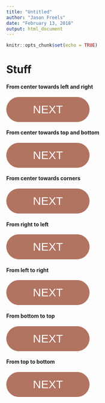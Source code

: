```yaml
---
title: "Untitled"
author: "Jason Freels"
date: "February 13, 2018"
output: html_document
---
```


```r
knitr::opts_chunk$set(echo = TRUE)
```
<style>
thing {
  position: relative;
  display: inline-block;
  padding: 15px 70px;
  border: 1px solid #B17461;
  border-radius: 50px;
  color: #FFF;
  font-size: 30px;
  font-family: arial;
  background-color: #B17461;
  background-image: linear-gradient(#FFF, #FFF);
  background-repeat: no-repeat;
  transition: background-size .15s, color .15s;
}
thing.center-right-left, thing.center-top-bottom, thing.center-corner {
  background-position: 50% 50%;
}
thing.to-left {
  background-position: 100% 50%;
}
thing.to-right {
  background-position: 0% 50%;
}
thing.to-top {
  background-position: 50% 100%;
}
thing.to-bottom {
  background-position: 50% 0%;
}
thing.center-right-left, .to-left, .to-right {
  background-size: 0% 100%;
}
thing.center-top-bottom, .to-top, .to-bottom {
  background-size: 100% 0%;
}
thing.center-corner {
  background-size: 0% 0%;
}
thing:hover {
  background-size: 100% 100%;
  color: #B17461;
}
</style>
# Stuff

<h4>From center towards left and right</h4>
<thing class='center-right-left'>NEXT</thing>

<h4>From center towards top and bottom</h4>
<thing class='center-top-bottom'>NEXT</thing>

<h4>From center towards corners</h4>
<thing class='center-corner'>NEXT</thing>

<h4>From right to left</h4>
<thing class='to-left'>NEXT</thing>

<h4>From left to right</h4>
<thing class='to-right'>NEXT</thing>

<h4>From bottom to top</h4>
<thing class='to-top'>NEXT</thing>

<h4>From top to bottom</h4>
<thing class='to-bottom'>NEXT</thing>